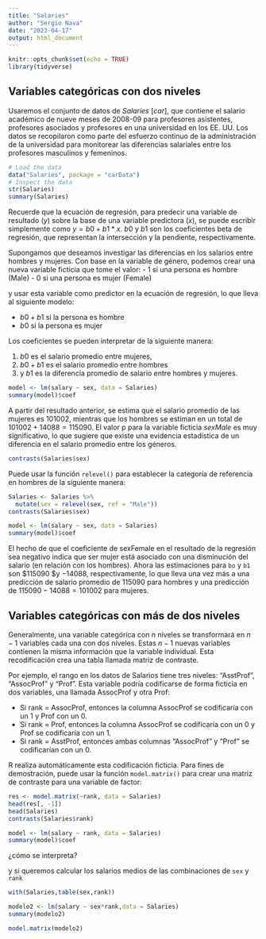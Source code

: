 ```yaml
---
title: "Salaries"
author: "Sergio Nava"
date: "2023-04-17"
output: html_document
---
```


```r
knitr::opts_chunk$set(echo = TRUE)
library(tidyverse)
```

## Variables categóricas con dos niveles

Usaremos el conjunto de datos de *Salaries* [*car*], que contiene el salario académico de nueve meses de 2008-09 para profesores asistentes, profesores asociados y profesores en una universidad en los EE. UU. Los datos se recopilaron como parte del esfuerzo continuo de la administración de la universidad para monitorear las diferencias salariales entre los profesores masculinos y femeninos.


```r
# Load the data
data("Salaries", package = "carData")
# Inspect the data
str(Salaries)
summary(Salaries)
```

Recuerde que la ecuación de regresión, para predecir una variable de resultado ($y$) sobre la base de una variable predictora ($x$), se puede escribir simplemente como $y = b0+b1*x$. $b0$ y $b1$ son los coeficientes beta de regresión, que representan la intersección y la pendiente, respectivamente.

Supongamos que deseamos investigar las diferencias en los salarios entre hombres y mujeres. Con base en la variable de género, podemos crear una nueva variable ficticia que tome el valor: 
- 1 si una persona es hombre (Male)
- 0 si una persona es mujer (Female)

y usar esta variable como predictor en la ecuación de regresión, lo que lleva al siguiente modelo: 

- $b0 + b1$ si la persona es hombre 
- $b0$ si la persona es mujer 

Los coeficientes se pueden interpretar de la siguiente manera: 

1. $b0$ es el salario promedio entre mujeres, 
2.  $b0 + b1$ es el salario promedio entre hombres 
3. y $b1$ es la diferencia promedio de salario entre hombres y mujeres.

```r
model <- lm(salary ~ sex, data = Salaries)
summary(model)$coef
```

A partir del resultado anterior, se estima que el salario promedio de las mujeres es $101002$, mientras que los hombres se estiman en un total de $101002 +  14088 = 115090$. El valor p para la variable ficticia *sexMale* es muy significativo, lo que sugiere que existe una evidencia estadística de un diferencia en el salario promedio entre los géneros.

```r
contrasts(Salaries$sex)
```

Puede usar la función `relevel()` para establecer la categoría de referencia en hombres de la siguiente manera:

```r
Salaries <- Salaries %>%
  mutate(sex = relevel(sex, ref = "Male"))
contrasts(Salaries$sex)
```

```r
model <- lm(salary ~ sex, data = Salaries)
summary(model)$coef
```

El hecho de que el coeficiente de sexFemale en el resultado de la regresión sea negativo indica que ser mujer está asociado con una disminución del salario (en relación con los hombres). Ahora las estimaciones para `bo` y `b1` son $115090 $y $-14088$, respectivamente, lo que lleva una vez más a una predicción de salario promedio de $115090$ para hombres y una predicción de $115090 - 14088 = 101002$ para mujeres.

## Variables categóricas con más de dos niveles

Generalmente, una variable categórica con $n$ niveles se transformará en $n-1$ variables cada una con dos niveles. Estas $n-1$ nuevas variables contienen la misma información que la variable individual. Esta recodificación crea una tabla llamada matriz de contraste. 

Por ejemplo, el rango en los datos de Salarios tiene tres niveles: "AsstProf", "AssocProf" y "Prof". Esta variable podría codificarse de forma ficticia en dos variables, una llamada AssocProf y otra Prof: 

- Si rank = AssocProf, entonces la columna AssocProf se codificaría con un 1 y Prof con un 0. 
- Si rank = Prof, entonces la columna AssocProf se codificaría con un 0 y Prof se codificaría con un 1. 
- Si rank = AsstProf, entonces ambas columnas "AssocProf" y "Prof" se codificarían con un 0. 

R realiza automáticamente esta codificación ficticia. Para fines de demostración, puede usar la función `model.matrix()` para crear una matriz de contraste para una variable de factor:

```r
res <- model.matrix(~rank, data = Salaries)
head(res[, -1])
head(Salaries)
contrasts(Salaries$rank)
```

```r
model <- lm(salary ~ rank, data = Salaries)
summary(model)$coef
```

¿cómo se interpreta?


y si queremos calcular los salarios medios de las combinaciones de `sex` y `rank`

```r
with(Salaries,table(sex,rank))
```

```r
modelo2 <- lm(salary ~ sex*rank,data = Salaries)
summary(modelo2)
```

```r
model.matrix(modelo2)
```

